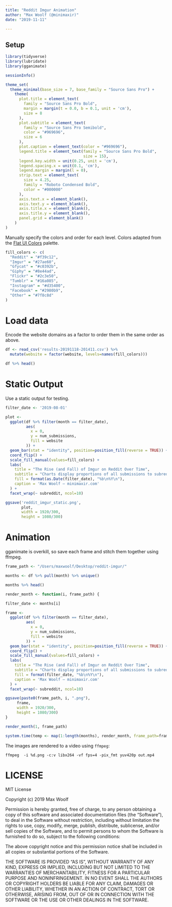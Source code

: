 ```yaml
---
title: "Reddit Imgur Animation"
author: "Max Woolf (@minimaxir)"
date: "2019-11-11"

---
```


## Setup

```r
library(tidyverse)
library(lubridate)
library(gganimate)

sessionInfo()
```

```r
theme_set(
  theme_minimal(base_size = 7, base_family = "Source Sans Pro") +
    theme(
      plot.title = element_text(
        family = "Source Sans Pro Bold",
        margin = margin(t = 0.0, b = 0.1, unit = 'cm'),
        size = 8
      ),
      plot.subtitle = element_text(
        family = "Source Sans Pro Semibold",
        color = "#969696",
        size = 6
      ),
      plot.caption = element_text(color = "#969696"),
      legend.title = element_text(family = "Source Sans Pro Bold",
                                  size = 15),
      legend.key.width = unit(0.25, unit = 'cm'),
      legend.spacing.x = unit(0.1, 'cm'),
      legend.margin = margin(l = 0),
      strip.text = element_text(
        size = 4.25,
        family = "Roboto Condensed Bold",
        color = "#000000"
      ),
      axis.text.x = element_blank(),
      axis.text.y = element_blank(),
      axis.title.x = element_blank(),
      axis.title.y = element_blank(),
      panel.grid = element_blank()
    )
)
```

Manually specify the colors and order for each level. Colors adapted from the [Flat UI Colors](https://flatuicolors.com/palette/defo) palette.

```r
fill_colors <- c(
  "Reddit" = "#f39c12",
  "Imgur" = "#27ae60",
  "Gfycat" = "#c0392b",
  "Giphy" = "#8e44ad",
  "Flickr" = "#2c3e50",
  "Tumblr" = "#16a085",
  "Instagram" = "#d35400",
  "Facebook" = "#2980b9",
  "Other" = "#7f8c8d"
)
```


# Load data

Encode the website domains as a factor to order them in the same order as above.

```r
df <- read_csv('results-20191118-201411.csv') %>%
  mutate(website = factor(website, levels=names(fill_colors)))

df %>% head()
```

# Static Output

Use a static output for testing.

```r
filter_date <- '2019-08-01'

plot <-
  ggplot(df %>% filter(month == filter_date),
         aes(
           x = 0,
           y = num_submissions,
           fill = website
         )) +
  geom_bar(stat = "identity", position=position_fill(reverse = TRUE)) +
  coord_flip() +
  scale_fill_manual(values=fill_colors) +
  labs(
    title = "The Rise (and Fall) of Imgur on Reddit Over Time",
    subtitle = "Charts display proportions of all submissions to subreddit linking to website at month/year. Data via Pushshift/BigQuery. Made with R/ggplot2",
    fill = format(as.Date(filter_date), "%b\n%Y\n"),
    caption = 'Max Woolf — minimaxir.com'
  ) +
  facet_wrap(~ subreddit, ncol=10)

ggsave('reddit_imgur_static.png',
       plot,
       width = 1920/300,
       height = 1080/300)
```

# Animation

gganimate is overkill, so save each frame and stitch them together using ffmpeg.

```r
frame_path <- "/Users/maxwoolf/Desktop/reddit-imgur/"
```


```r
months <- df %>% pull(month) %>% unique()

months %>% head()
```

```r
render_month <- function(i, frame_path) {

filter_date <- months[i]  

frame <-
  ggplot(df %>% filter(month == filter_date),
         aes(
           x = 0,
           y = num_submissions,
           fill = website
         )) +
  geom_bar(stat = "identity", position=position_fill(reverse = TRUE)) +
  coord_flip() +
  scale_fill_manual(values=fill_colors) +
  labs(
    title = "The Rise (and Fall) of Imgur on Reddit Over Time",
    subtitle = "Charts display proportions of all submissions to subreddit linking to website at month/year. Data via Pushshift/BigQuery. Made with R/ggplot2.",
    fill = format(filter_date, "%b\n%Y\n"),
    caption = 'Max Woolf — minimaxir.com'
  ) +
  facet_wrap(~ subreddit, ncol=10)

ggsave(paste0(frame_path, i, ".png"),
     frame,
     width = 1920/300,
     height = 1080/300)
}

render_month(1, frame_path)
```

```r
system.time(temp <- map(1:length(months), render_month, frame_path=frame_path))
```

The images are rendered to a video using `ffmpeg`:

`ffmpeg  -i %d.png -c:v libx264 -vf fps=4 -pix_fmt yuv420p out.mp4`

# LICENSE

MIT License

Copyright (c) 2019 Max Woolf

Permission is hereby granted, free of charge, to any person obtaining a copy
of this software and associated documentation files (the "Software"), to deal
in the Software without restriction, including without limitation the rights
to use, copy, modify, merge, publish, distribute, sublicense, and/or sell
copies of the Software, and to permit persons to whom the Software is
furnished to do so, subject to the following conditions:

The above copyright notice and this permission notice shall be included in all
copies or substantial portions of the Software.

THE SOFTWARE IS PROVIDED "AS IS", WITHOUT WARRANTY OF ANY KIND, EXPRESS OR
IMPLIED, INCLUDING BUT NOT LIMITED TO THE WARRANTIES OF MERCHANTABILITY,
FITNESS FOR A PARTICULAR PURPOSE AND NONINFRINGEMENT. IN NO EVENT SHALL THE
AUTHORS OR COPYRIGHT HOLDERS BE LIABLE FOR ANY CLAIM, DAMAGES OR OTHER
LIABILITY, WHETHER IN AN ACTION OF CONTRACT, TORT OR OTHERWISE, ARISING FROM,
OUT OF OR IN CONNECTION WITH THE SOFTWARE OR THE USE OR OTHER DEALINGS IN THE
SOFTWARE.